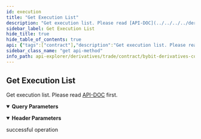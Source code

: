 ```yaml
---
id: execution
title: "Get Execution List"
description: "Get execution list. Please read [API-DOC](../../../../derivatives/contract/execution-list#) first."
sidebar_label: Get Execution List
hide_title: true
hide_table_of_contents: true
api: {"tags":["contract"],"description":"Get execution list. Please read [API-DOC](../../../../derivatives/contract/execution-list#) first.","operationId":"execution","parameters":[{"name":"apiKey","in":"header","description":"If not input, the default one will be used","required":false,"schema":{"type":"string"}},{"name":"secret","in":"header","description":"If not input, the default one will be used","required":false,"schema":{"type":"string"}},{"name":"category","in":"query","description":"Product type","required":false,"schema":{"type":"string","enum":["linear","inverse","option"],"default":"linear"}},{"name":"symbol","in":"query","description":"Symbol name","required":false,"schema":{"type":"string"}},{"name":"baseCoin","in":"query","description":"Base coin","required":false,"schema":{"type":"string"},"example":null},{"name":"orderId","in":"query","required":false,"schema":{"type":"string"}},{"name":"orderLinkId","in":"query","description":"User customised order id","required":false,"schema":{"type":"string"}},{"name":"startTime","in":"query","description":"The start timestamp (ms)","required":false,"schema":{"type":"integer"}},{"name":"endTime","in":"query","description":"The end timestamp (ms)","required":false,"schema":{"type":"integer"}},{"name":"execType","in":"query","description":"Execution type","enum":["Trade","AdlTrade","Funding","BustTrade","Settle"],"required":false,"schema":{"type":"string"}},{"name":"limit","in":"query","description":"1-200. max 200","required":false,"schema":{"type":"integer","default":50}},{"name":"cursor","in":"query","description":"cursor to pagnition","required":false,"schema":{"type":"string"}}],"responses":{"200":{"description":"successful operation"}},"method":"get","path":"/contract/v3/private/execution/list","servers":[{"url":"https://api-testnet.bybit.com","description":"Testnet server"}],"info":{"description":"Collection of derivatives - contract v3 Restul API, which covers USDT Perpetual, USDC Perpetual, Inverse Perpetual, Inverse Future and Option.\n","version":"3.0.0","title":"Bybit derivatives contract explorer"},"postman":{"name":"Get Execution List","description":{"content":"Get execution list. Please read [API-DOC](../../../../derivatives/contract/execution-list#) first.","type":"text/plain"},"url":{"path":["contract","v3","private","execution","list"],"host":["{{baseUrl}}"],"query":[{"disabled":false,"description":{"content":"Product type","type":"text/plain"},"key":"category","value":""},{"disabled":false,"description":{"content":"Symbol name","type":"text/plain"},"key":"symbol","value":""},{"disabled":false,"description":{"content":"Base coin","type":"text/plain"},"key":"baseCoin","value":""},{"disabled":false,"key":"orderId","value":""},{"disabled":false,"description":{"content":"User customised order id","type":"text/plain"},"key":"orderLinkId","value":""},{"disabled":false,"description":{"content":"The start timestamp (ms)","type":"text/plain"},"key":"startTime","value":""},{"disabled":false,"description":{"content":"The end timestamp (ms)","type":"text/plain"},"key":"endTime","value":""},{"disabled":false,"description":{"content":"Execution type (This can only be one of Trade,AdlTrade,Funding,BustTrade,Settle)","type":"text/plain"},"key":"execType","value":""},{"disabled":false,"description":{"content":"1-200. max 200","type":"text/plain"},"key":"limit","value":""},{"disabled":false,"description":{"content":"cursor to pagnition","type":"text/plain"},"key":"cursor","value":""}],"variable":[]},"header":[{"disabled":false,"description":{"content":"If not input, the default one will be used","type":"text/plain"},"key":"apiKey","value":""},{"disabled":false,"description":{"content":"If not input, the default one will be used","type":"text/plain"},"key":"secret","value":""}],"method":"GET"}}
sidebar_class_name: "get api-method"
info_path: api-explorer/derivatives/trade/contract/bybit-derivatives-contract-explorer
---
```



## Get Execution List



Get execution list. Please read [API-DOC](../../../../derivatives/contract/execution-list#) first.

<details style={{"marginBottom":"1rem"}} data-collapsed={false} open={true}><summary style={{}}><strong>Query Parameters</strong></summary><div><ul><ParamsItem className={"paramsItem"} param={{"name":"category","in":"query","description":"Product type","required":false,"schema":{"type":"string","enum":["linear","inverse","option"],"default":"linear"}}}></ParamsItem><ParamsItem className={"paramsItem"} param={{"name":"symbol","in":"query","description":"Symbol name","required":false,"schema":{"type":"string"}}}></ParamsItem><ParamsItem className={"paramsItem"} param={{"name":"baseCoin","in":"query","description":"Base coin","required":false,"schema":{"type":"string"},"example":null}}></ParamsItem><ParamsItem className={"paramsItem"} param={{"name":"orderId","in":"query","required":false,"schema":{"type":"string"}}}></ParamsItem><ParamsItem className={"paramsItem"} param={{"name":"orderLinkId","in":"query","description":"User customised order id","required":false,"schema":{"type":"string"}}}></ParamsItem><ParamsItem className={"paramsItem"} param={{"name":"startTime","in":"query","description":"The start timestamp (ms)","required":false,"schema":{"type":"integer"}}}></ParamsItem><ParamsItem className={"paramsItem"} param={{"name":"endTime","in":"query","description":"The end timestamp (ms)","required":false,"schema":{"type":"integer"}}}></ParamsItem><ParamsItem className={"paramsItem"} param={{"name":"execType","in":"query","description":"Execution type","enum":["Trade","AdlTrade","Funding","BustTrade","Settle"],"required":false,"schema":{"type":"string"}}}></ParamsItem><ParamsItem className={"paramsItem"} param={{"name":"limit","in":"query","description":"1-200. max 200","required":false,"schema":{"type":"integer","default":50}}}></ParamsItem><ParamsItem className={"paramsItem"} param={{"name":"cursor","in":"query","description":"cursor to pagnition","required":false,"schema":{"type":"string"}}}></ParamsItem></ul></div></details><details style={{"marginBottom":"1rem"}} data-collapsed={false} open={true}><summary style={{}}><strong>Header Parameters</strong></summary><div><ul><ParamsItem className={"paramsItem"} param={{"name":"apiKey","in":"header","description":"If not input, the default one will be used","required":false,"schema":{"type":"string"}}}></ParamsItem><ParamsItem className={"paramsItem"} param={{"name":"secret","in":"header","description":"If not input, the default one will be used","required":false,"schema":{"type":"string"}}}></ParamsItem></ul></div></details><div><ApiTabs><TabItem label={"200"} value={"200"}><div>

successful operation

</div><div></div></TabItem></ApiTabs></div>
      